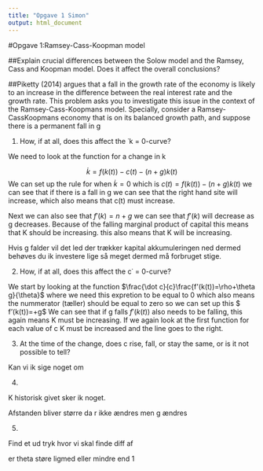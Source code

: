 ```yaml
---
title: "Opgave 1 Simon"
output: html_document
---
```


#Opgave 1:Ramsey-Cass-Koopman model 

##Explain crucial differences between the Solow model and the Ramsey, Cass and Koopman model. Does it affect the overall conclusions?



##Piketty (2014) argues that a fall in the growth rate of the economy is likely to an increase in the difference between the real interest rate and the growth rate. This problem asks you to investigate this issue in the context of the Ramsey-Cass-Koopmans model. Specially, consider a Ramsey-CassKoopmans economy that is on its balanced growth path, and suppose there is a permanent fall in g


1. How, if at all, does this affect the ˙k = 0-curve?

We need to look at the function for a change in k 

$$\dot k = f(k(t))- c(t)- (n+g)k(t)$$
We can set up the rule for when $\dot k =0$ which is $c(t)= f(k(t))-(n+g)k(t)$ we can see that if there is a fall in g we can see that the right hand site will increase, which also means that c(t) must increase. 

Next we can also see that $f'(k)=n+g$ we can see that $f'(k)$ will decrease as g decreases. Because of the falling marginal product of capital this means that K should be increasing. this also means that K will be increasing. 

Hvis g falder vil det led der trækker kapital akkumuleringen ned dermed behøves du ik investere lige så meget dermed må forbruget stige. 


2. How, if at all, does this affect the c˙ = 0-curve?


We start by looking at the function $\frac{\dot c}{c}\frac{f'(k(t))=\rho+\theta g}{\theta}$ where we need this expretion to be equal to 0 which also means the nummerator (tæller) should be equal to zero so we can set up this 
$ f'(k(t))=\rho+\theta g$ We can see that if g falls $f'(k(t))$ also needs to be falling, this again means K must be increasing. If we again look at the first function for each value of c K must be increased and the line goes to the right. 

3. At the time of the change, does c rise, fall, or stay the same, or is it
not possible to tell?

Kan vi ik sige noget om 


4. 

K historisk givet sker ik noget. 

Afstanden bliver større da r ikke ændres men g ændres

5. 

Find et ud tryk hvor vi skal finde diff af 

er theta støre ligmed eller mindre end 1




